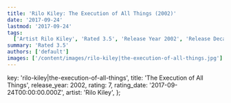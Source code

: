 ```yaml
---
title: 'Rilo Kiley: The Execution of All Things (2002)'
date: '2017-09-24'
lastmod: '2017-09-24'
tags:
  ['Artist Rilo Kiley', 'Rated 3.5', 'Release Year 2002', 'Release Decade 2000']
summary: 'Rated 3.5'
authors: ['default']
images: ['/content/images/rilo-kiley|the-execution-of-all-things.jpg']
---
```


  key: 'rilo-kiley|the-execution-of-all-things',
  title: 'The Execution of All Things',
  release_year: 2002,
  rating: 7,
  rating_date: '2017-09-24T00:00:00.000Z',
  artist: 'Rilo Kiley',
};

<MusicRating data={data} />
